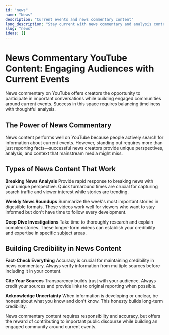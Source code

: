 ```yaml
---
id: "news"
name: "News"
description: "Current events and news commentary content"
long_description: "Stay current with news commentary and analysis content."
slug: "news"
ideas: []
---
```


# News Commentary YouTube Content: Engaging Audiences with Current Events

News commentary on YouTube offers creators the opportunity to participate in important conversations while building engaged communities around current events. Success in this space requires balancing timeliness with thoughtful analysis.

## The Power of News Commentary

News content performs well on YouTube because people actively search for information about current events. However, standing out requires more than just reporting facts—successful news creators provide unique perspectives, analysis, and context that mainstream media might miss.

## Types of News Content That Work

**Breaking News Analysis**
Provide rapid response to breaking news with your unique perspective. Quick turnaround times are crucial for capturing search traffic and viewer interest while stories are trending.

**Weekly News Roundups**
Summarize the week's most important stories in digestible formats. These videos work well for viewers who want to stay informed but don't have time to follow every development.

**Deep Dive Investigations**
Take time to thoroughly research and explain complex stories. These longer-form videos can establish your credibility and expertise in specific subject areas.

## Building Credibility in News Content

**Fact-Check Everything**
Accuracy is crucial for maintaining credibility in news commentary. Always verify information from multiple sources before including it in your content.

**Cite Your Sources**
Transparency builds trust with your audience. Always credit your sources and provide links to original reporting when possible.

**Acknowledge Uncertainty**
When information is developing or unclear, be honest about what you know and don't know. This honesty builds long-term credibility.

News commentary content requires responsibility and accuracy, but offers the reward of contributing to important public discourse while building an engaged community around current events.
